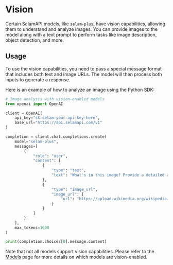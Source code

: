 # Vision

Certain SelamAPI models, like `selam-plus`, have vision capabilities, allowing them to understand and analyze images. You can provide images to the model along with a text prompt to perform tasks like image description, object detection, and more.

## Usage

To use the vision capabilities, you need to pass a special message format that includes both text and image URLs. The model will then process both inputs to generate a response.

Here is an example of how to analyze an image using the Python SDK:

```python copy
# Image analysis with vision-enabled models
from openai import OpenAI

client = OpenAI(
    api_key="sk-selam-your-api-key-here",
    base_url="https://api.selamapi.com/v1"
)

completion = client.chat.completions.create(
    model="selam-plus",
    messages=[
        {
            "role": "user",
            "content": [
                {
                    "type": "text",
                    "text": "What's in this image? Provide a detailed analysis."
                },
                {
                    "type": "image_url",
                    "image_url": {
                        "url": "https://upload.wikimedia.org/wikipedia/commons/thumb/d/dd/Gfp-wisconsin-madison-the-nature-boardwalk.jpg/1280px-Gfp-wisconsin-madison-the-nature-boardwalk.jpg"
                    }
                }
            ]
        }
    ],
    max_tokens=1000
)

print(completion.choices[0].message.content)
```

Note that not all models support vision capabilities. Please refer to the [Models](/api-reference/models) page for more details on which models are vision-enabled.
